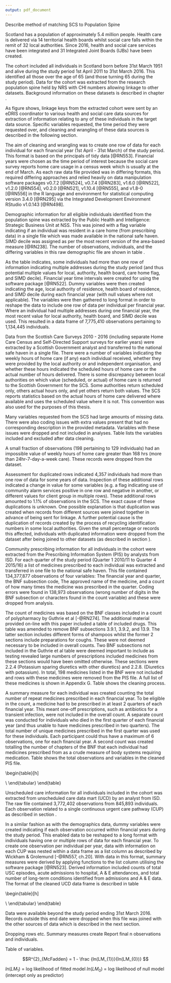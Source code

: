 ```yaml
---
output: pdf_document
---
```


\chapter{Methods}\label{ch:methods}

\section{Making social care data available for linkage}\label{sec:linkage}

Describe method of matching SCS to Population Spine

\section{Creating a linked health and social care dataset}\label{sec:make-dataset}

\FloatBarrier

\subsection{Setting and cohort}\label{subsec:setting-cohort}

Scotland has a population of approximately 5.4 million people. Health care is delivered via 14 territorial health boards whilst social care falls within the remit of 32 local authorities. Since 2016, health and social care services have been integrated and 31 Integrated Joint Boards (IJBs) have been created. 

The cohort included all individuals in Scotland born before 31st March 1951 and alive during the study period 1st April 2011 to 31st March 2016. This identified all those over the age of 65 (and those turning 65 during the study period). Data for the cohort was extracted from the research population spine held by NRS with CHI numbers allowing linkage to other datasets. Background information on these datasets is described in chapter \ref{ch:data}. 
 

\begin{landscape}
\begin{figure}
  \centering
    \caption{Data linkage diagram}
    \includegraphics{figures/chapter-methods/linkage_diagram.png}
    \label{fig:methods-linkage}
\end{figure}
\end{landscape}

As figure \ref{fig:methods-linkage} shows, linkage keys from the extracted cohort were sent by an eDRIS coordinator to various health and social care data sources for extraction of information relating to any of these individuals in the target data source. Specific variables requested, the time period they were requested over, and cleaning and wrangling of these data sources is described in the following section. 

The aim of cleaning and wrangling was to create one row of data for each individual for each financial year (1st April - 31st March) of the study period. This format is based on the principals of tidy data [@RN553].  Financial years were chosen as the time period of interest because the social care survey reports home care usage in a census week which is usually at the end of March. As each raw data file provided was in differing formats, this required differing approaches and relied heavily on data manipulation software packages \texttt{tidyr} v0.7.2 [@RN524], \texttt{dplyr} v0.7.4 [@RN283], \texttt{lubridate} v1.6.0 [@RN522], \texttt{stringr} v1.2.0 [@RN554], \texttt{forcats} v0.2.0 [@RN521], \texttt{data.table} v1.10.4 [@RN555], and \texttt{zoo} v1.8-0 [@RN556] in the R language and environment for statistical computing version 3.4.0 [@RN295] via the Integrated Development Environment RStudio v1.0.143 [@RN498].

\FloatBarrier

\subsection{Demographic, geographic, and deaths information}\label{subsubsec:nrs-summs}

Demographic information for all eligible individuals identified from the population spine was extracted by the Public Health and Intelligence: Strategic Business Unit at NSS. This was joined with a flag variable indicating if an individual was resident in a care home (from prescribing data) in a single file which was made available in the national safe haven. SIMD decile was assigned as per the most recent version of the area-based measure [@RN238]. The number of observations, individuals, and the differing variables in this raw demographic file are shown in table \ref{tab:demos}. 

\begin{table}[h]
\centering
\caption{Demographic file data}
\label{tab:demos}
\resizebox{\textwidth}{!}{%
\begin{tabular}{@{}lll@{}}
\toprule
Number of rows & Number of individuals & Variables \\ \midrule
1,348,310 & 1,134,445 & \begin{tabular}[c]{@{}l@{}}Index, year/month of birth, year/month of death\\ Sex, Address start date, Address end date, Care home flag,\\ Previous Local Authority, Current Local Authority, \\ Current Health Board, SIMD decile\end{tabular} \\ \bottomrule
\end{tabular}%
}
\end{table}

As the table indicates, some individuals had more than one row of information indicating multiple addresses during the study period (and thus potential multiple values for local, authority, health board, care home flag, and SIMD decile). Financial year time intervals were created for using the \texttt{lubridate} software package [@RN522]. Dummy variables were then created indicating the age, local authority of residence, health board of residence, and SIMD decile during each financial year (with null values where not applicable). The variables were then gathered to long format in order to reshape the data to include one row of data per individual per financial year. Where an individual had multiple addresses during one financial year, the most recent value for local authority, health board, and SIMD decile was used. This resulted in a data frame of 7,775,410 observations pertaining to 1,134,445 individuals. 

\FloatBarrier

\subsection{Social Care Survey}\label{subsubsec:scs-summs}

Data from the Scottish Care Surveys 2010 - 2016 (including separate Home Care Census and Self-Directed Support surveys for earlier years) were extracted by a Scottish Government analyst and transferred to the national safe haven in a single file. There were a number of variables indicating the weekly hours of home care (if any) each individual received, whether they were provided by the local authority or and independent organisation, and whether these hours indicated the scheduled hours of home care or the actual number of hours delivered. There is some discrepancy between local authorities on which value (scheduled, or actual) of home care is returned to the Scottish Government for the SCS. Some authorities return scheduled only, others actual hours only, and yet others return both values. The SCS reports statistics based on the actual hours of home care delivered where available and uses the scheduled value where it is not. This convention was also used for the purposes of this thesis. 

Many variables requested from the SCS had large amounts of missing data. There were also coding issues with extra values present that had no corresponding description in the provided metadata. Variables with these issues were dropped and not included in analyses. Table \ref{tab:scs-vars} lists the variables included and excluded after data cleaning. 

A small fraction of observations (198 pertaining to 129 individuals) had an impossible value of weekly hours of home care greater than 168 hrs (more than 24hr-7-day-a-week care). These records were dropped from the dataset.

Assessment for duplicated rows indicated 4,357 individuals had more than one row of data for some years of data. Inspection of these additional rows indicated a change in value for some variables (e.g. a flag indicating use of community alarm services positive in one row and negative in another, or different values for client group in multiple rows). These additional rows amounted to 1.1% of observations in the SCS. The exact cause of these duplications is unknown. One possible explanation is that duplication was created when records from different sources were joined together in advance of being sent for linkage. A further potential cause is the duplication of records created by the process of recycling identification numbers in some local authorities. Given the small percentage or records this affected, individuals with duplicated information were dropped from the dataset after being joined to other datasets (as described in section \ref{subsec:join-data}). 


\begin{table}[]
\caption{Social Care Survey file data}
\label{tab:scs-vars}
\resizebox{\textwidth}{!}{%
\begin{tabular}{@{}lllll@{}}
\toprule
Number of rows & Number of individuals & Included variables & Derived variables & Dropped variables \\ \midrule
663,809 & 227,345 & \begin{tabular}[c]{@{}l@{}}1. Index (ID)\\ 2. Living alone\\ 3. Community Alarm\\ 4. Other telecare\end{tabular} & \begin{tabular}[c]{@{}l@{}}1. Total weekly hours of home care\\ 2. Home care hours group (e.g 1-5, 6-10 etc.)\\ 3. Alarm or Telecare flag\end{tabular} & \begin{tabular}[c]{@{}l@{}}1. Client Group\\ 2. Eligibility Category\\ 3. Housing Support\\ 4. Multi Staffing\\ 5. Scheduled Hours\\ 6. Actual Hours\end{tabular} \\ \bottomrule
\end{tabular}%
}
\end{table}
\FloatBarrier

\subsection{Prescribing Information Service}\label{subsec:pis-summs}

Community prescribing information for all individuals in the cohort were extracted from the Prescribing Information System (PIS) by analysts from ISD. For each quarter of the study period (Quarter 1 2010/11 to Quarter 4 2015/16) a list of medicines prescribed to each individual was extracted and transferred in one file to the national safe haven. This file contained 134,377,877 observations of four variables: The financial year and quarter, the BNF subsection code, The approved name of the medicine, and a count of how many times the medicine was prescribed in the quarter. Coding errors were found in 138,973 observations (wrong number of digits in the BNF subsection or characters found in the count variable) and these were dropped from analysis. 

The count of medicines was based on the BNF classes included in a count of polypharmacy by Guthrie et al [-@RN274]. The additional material provided on-line with this paper included a table of included drugs. This table was amended to remove BNF subsections 3.9.1, 3.9.2, and 13.9. The latter section includes different forms of shampoos whilst the former 2 sections include preparations for coughs. These were not deemed necessary to be included in overall counts. Two BNF subsections not included in the Guthrie et al table were deemed important to include as testing revealed large numbers of prescriptions included medicines from these sections would have been omitted otherwise. These sections were 2.2.4 (Potassium sparing diuretics with other diuretics) and 2.2.8. (Diuretics with potassium). In total, 198 medicines listed in the BNF were not included and rows with these medicines were removed from the PIS file. A full list of these medicines is shown in Appendix G. Table \ref{tab:dropped-meds} shows the cleaning process. 

\begin{table}[h]
\centering
\caption{Data cleaning of PIS file}
\label{tab:dropped-meds}
\begin{tabular}{@{}lll@{}}
\toprule
Reasons & Records dropped & Records remaining \\ \midrule
Initial data file & N/A & 134,377,877 \\
Coding errors & 138,973 & 134,238,904 \\
Did not appear in Guthrie et al (2012) table & 1,427,643 & 132,811,261 \\
BNF sections 3.9.1, 3.9.2, \& 13.9 & 645,900 & 132,165,361 \\ \bottomrule
\end{tabular}
\end{table}

A summary measure for each individual was created counting the total number of repeat medicines prescribed in each financial year. To be eligible in the count, a medicine had to be prescribed in at least 2 quarters of each financial year. This meant one-off prescriptions, such as antibiotics for a transient infection, were not included in the overall count. A separate count was conducted for individuals who died in the first quarter of each financial year (and thus unable to have medicines prescribed in two quarters). The total number of unique medicines prescribed in the first quarter was used for these individuals. Each participant could thus have a maximum of 6 observations, one for each financial year. A second count was created totalling the number of chapters of the BNF that each individual had medicines prescribed from as a crude measure of body systems requiring medication. Table \ref{tab:PIS-clean} shows the total observations and variables in the cleaned PIS file. 

\begin{table}[h]
\centering
\caption{Description of cleaned PIS file}
\label{tab:PIS-clean}
\begin{tabular}{@{}lll@{}}
\toprule
Number or rows & Number of individuals & Variables \\ \midrule
5,473,640 & 1,066,103 & \begin{tabular}[c]{@{}l@{}}1. Index (id)\\ 2. Financial Year\\ 3. Total medicines (n)\\ 4. Total chapters (n)\end{tabular} \\ \bottomrule
\end{tabular}
\end{table}

\FloatBarrier
\subsection{Unscheduled care measures}\label{subsec:usc-summs}

Unscheduled care information for all individuals included in the cohort was extracted from unscheduled care data mart (UCD) by an analyst from ISD. The raw file contained 3,772,402 observations from 845,893 individuals. Each observation related to a single continuous urgent care pathway (CUP) as described in section \ref{subsec:source-ucd}.

In a similar fashion as with the demographics data, dummy variables were created indicating if each observation occurred within financial years during the study period. This enabled data to be reshaped to a long format with individuals having one or multiple rows of data for each financial year. To create one observation per individual per year, data with information on each CUP was nested within a data frame as a list column as described by Wickham & Grolemund [-@RN557, ch.20]. With data in this format, summary measures were derived by applying functions to the list column utilising the \texttt{purrr} software package [@RN523]. Derived information included counts of total USC episodes, acute admissions to hospital, A & E attendances, and total number of long-term conditions identified from admissions and A & E data. The format of the cleaned UCD data frame is described in table \ref{tab:USC-clean}

\begin{table}[h]
\caption{Description of cleaned USC file}
\label{tab:USC-clean}
\begin{tabular}{@{}lll@{}}
\toprule
Number of rows & Number of individuals & \multicolumn{1}{c}{Variables} \\ \midrule
1,951,755 & 845,516 & \begin{tabular}[c]{@{}l@{}}1. Index (id)\\ 2. Year\\ 3. USC episodes (n)\\ 4. Acute admissions (n)\\ 5. A \& E attendances (n)\\ 6. Long-term conditions (n)\end{tabular}\\ \bottomrule
\end{tabular}
\end{table}

Data were available beyond the study period ending 31st March 2016. Records outside this end date were dropped when this file was joined with the other sources of data which is described in the next section. 

\FloatBarrier
\subsection{Joining sources together}\label{subsec:join-data}

Dropping rows etc.
Summary measures create
Report final n observations and individuals.


Table of variables. 

\section{Statistical methods}\label{sec:methods-stats}

\subsection{Descriptive statistics}\label{descr}

\subsection{Research question 1}\label{stats-rq1}

$$R^{2}_{McFadden} = 1 - \frac {ln(LM_{1})}{ln(LM_{0})} $$

$ln(LM_{1})$ = log likelihood of fitted model \newline
$ln(LM_{0})$ = log likelihood of null model (intercept only as predictor)



\subsection{Research question 2}\label{stats-rq2}
